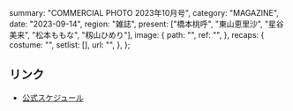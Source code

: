  summary: "COMMERCIAL PHOTO 2023年10月号",
  category: "MAGAZINE",
  date: "2023-09-14",
  region: "雑誌",
  present: ["橋本桃呼", "東山恵里沙", "星谷美来", "松本ももな", "籾山ひめり"],
  image: {
    path: "",
    ref: "",
  },
  recaps: {
    costume: "",
    setlist: [],
    url: "",
  },
};

## リンク

- [公式スケジュール](https://takanenonadeshiko.jp/?p=1337)

